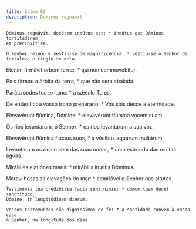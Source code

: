 ```yaml
---
title: Salmo 92
description: Dominus regnavit
---
```


<div class="side-by-side not-content">

    Dóminus regnávit, decórem indútus est: * indútus est Dóminus fortitúdinem,
    et præcínxit se.

    O Senhor reinou e vestiu-se de magnificência: * vestiu-se o Senhor de
    fortaleza e cingiu-se dela.
  </span>

Étenim firmávit orbem terræ, * qui non commovébitur.

Pois firmou a órbita da terra, * que não será abalada.

Paráta sedes tua ex tunc: * a sǽculo Tu es.

  <span>
    De então ficou vosso trono preparado: * Vós sois desde a eternidade.
  </span>

Elevavérunt flúmina, Dómine: * elevavérunt flúmina vocem suam.

Os rios levantaram, ó Senhor: * os rios levantaram a sua voz.

Elevavérunt flúmina fluctus suos, * a vócibus aquárum multárum.

  <span>
    Levantaram os rios o som das suas ondas, * com estrondo das muitas águas.
  </span>

Mirábiles elatiónes maris: * mirábilis in altis Dóminus.

  <span>
    Maravilhosas as elevações do mar: * admirável o Senhor nas alturas.

    Testimónia tua credibília facta sunt nimis: * domum tuam decet sanctitúdo,
    Dómine, in longitúdinem diérum.

    Vossos testemunhos são digníssimos de fé: * a santidade convém à vossa casa,
    ó Senhor, na longitude dos dias.

</div>
